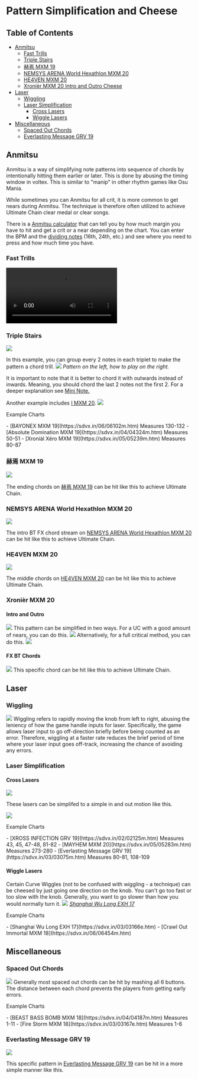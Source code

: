 
# Pattern Simplification and Cheese
## Table of Contents
- [Anmitsu](#anmitsu)
  - [Fast Trills](#fast-trills)
  - [Triple Stairs](#triple-stairs)
  - [赫焉 MXM 19](#赫焉-mxm-19)
  - [NEMSYS ARENA World Hexathlon MXM 20](#nemsys-arena-world-hexathlon-mxm-20)
  - [HE4VEN MXM 20](#he4ven-mxm-20)
  - [Xronièr MXM 20 Intro and Outro Cheese](#xronièr-mxm-20-intro-and-outro-cheese)
- [Laser](#laser)
  - [Wiggling](#wiggling)
  - [Laser Simplification](#laser-simplification)
    - [Cross Lasers](#cross-lasers)
    - [Wiggle Lasers](#wiggle-lasers)
- [Miscellaneous](#miscellaneous)
  - [Spaced Out Chords](#spaced-out-chords)
  - [Everlasting Message GRV 19](#everlasting-message-grv-19)

## Anmitsu 
Anmitsu is a way of simplifying note patterns into sequence of chords by intentionally hitting them earlier or later. This is done by abusing the timing window in voltex. This is similar to "manip" in other rhythm games like Osu Mania. 

While sometimes you can Anmitsu for all crit, it is more common to get nears during Anmitsu. The technique is therefore often utilized to achieve Ultimate Chain clear medal or clear songs.

There is a [Anmitsu calculator](https://kattrxvjxxde.github.io/an32_checker/)
that can tell you by how much margin you have to hit and get a crit or a near
depending on the chart. You can enter the BPM and the [dividing
notes](/en/terminology/termsandvocab#n-th-notes) (16th, 24th, etc.) and see where
you need to press and how much time you have.

### Fast Trills
<Video src="/guides/specific-pattern-cheese/fasttrills.mp4"
        vertical={true}
        size="max-w-md"
/>
Some fast [24th](/terminology/termsandvocab#n-th-notes) trills can be treated as 12th jacks.

### Triple Stairs
<Image src="/guides/specific-pattern-cheese/triples.png"/>

In this example, you can group every 2 notes in each triplet to make the pattern a chord trill.
<Image src="/guides/specific-pattern-cheese/chordtriple.png"/>
<em className="flex justify-center">Pattern on the left, how to play on the right.</em>

It is important to note that it is better to chord it with outwards instead of inwards. Meaning, you should chord the last 2 notes not the first 2. For a deeper explanation see [Mini Note.](https://note.com/mini208/n/n3d77e9743e68)

Another example includes [I MXM 20](https://sdvx.in/04/04238m.htm).
<Image src="/guides/specific-pattern-cheese/Icheese.png"/>

<p className="text-lg font-bold">Example Charts</p>
- [BAYONEX MXM 19](https://sdvx.in/06/06102m.htm) Measures 130-132
- [Absolute Domination MXM 19](https://sdvx.in/04/04324m.htm) Measures 50-51
- [Xroniàl Xéro MXM 19](https://sdvx.in/05/05239m.htm) Measures 80-87

### 赫焉 MXM 19
<Image src="/guides/specific-pattern-cheese/kakuen.png"/>

The ending chords on [赫焉 MXM 19](https://sdvx.in/06/06254m.htm) can be hit like this to achieve Ultimate Chain.

### NEMSYS ARENA World Hexathlon MXM 20
<Image src="/guides/specific-pattern-cheese/hexathlon.png"/>

The intro BT FX chord stream on [NEMSYS ARENA World Hexathlon MXM 20](https://sdvx.in/06/06458m.htm) can be hit like this to achieve Ultimate Chain.

### HE4VEN MXM 20
<Image src="/guides/specific-pattern-cheese/HE4VEN.png"/>

The middle chords on [HE4VEN MXM 20](https://sdvx.in/04/04052m.htm) can be hit like this to achieve Ultimate Chain.

### Xronièr MXM 20 

#### Intro and Outro
<Image src="/guides/specific-pattern-cheese/xronier.png"/>
This pattern can be simplified in two ways. For a UC with a good amount of nears, you can do this.
<Image src="/guides/specific-pattern-cheese/xronier_uc_cheese.png"/>
Alternatively, for a full critical method, you can do this.
<Image src="/guides/specific-pattern-cheese/xronier_PUC_cheese.png"/>

#### FX BT Chords
<Image src="/guides/specific-pattern-cheese/xronierchords.png"/>
This specific chord can be hit like this to achieve Ultimate Chain.

## Laser

### Wiggling
<Image src="/guides/specific-pattern-cheese/wiggleing.gif"/>
Wiggling refers to rapidly moving the knob from left to right, abusing the leniency of how the game handle inputs for laser. Specifically, the game allows laser input to go off-direction briefly before being counted as an error. Therefore, wiggling at a faster rate reduces the brief period of time where your laser input goes off-track, increasing the chance of avoiding any errors.

### Laser Simplification

#### Cross Lasers
<Image src="/guides/specific-pattern-cheese/crosslasers.png"/>

These lasers can be simplifed to a simple in and out motion like this.

<Image src="/guides/specific-pattern-cheese/lasersimplification.png"/>

<p className="text-lg font-bold">Example Charts</p>
- [XROSS INFECTION GRV 19](https://sdvx.in/02/02125m.htm) Measures 43, 45, 47-48, 81-82
- [MAYHEM MXM 20](https://sdvx.in/05/05283m.htm) Measures 273-280
- [Everlasting Message GRV 19](https://sdvx.in/03/03075m.htm) Measures 80-81, 108-109

#### Wiggle Lasers
Certain Curve Wiggles (not to be confused with wiggling - a technique) can be cheesed by just going one direction on the knob. You can't go too fast or too slow with the knob. Generally, you want to go slower than how you would normally turn it.
<Image src="/guides/specific-pattern-cheese/shanghaiwiggle.png"/>
<em className="flex justify-center">[Shanghai Wu Long EXH 17](https://sdvx.in/03/03166e.htm)</em>

<p className="text-lg font-bold mt-5">Example Charts</p>
- [Shanghai Wu Long EXH 17](https://sdvx.in/03/03166e.htm)
- [Crawl Out Immortal MXM 18](https://sdvx.in/06/06454m.htm)

## Miscellaneous

### Spaced Out Chords
<Image src="/guides/specific-pattern-cheese/space_chords.png"/>
Generally most spaced out chords can be hit by mashing all 6 buttons. The distance between each chord prevents the players from getting early errors.

<p className="text-lg font-bold">Example Charts</p>
- [BEAST BASS BOMB MXM 18](https://sdvx.in/04/04187m.htm) Measures 1-11
- [Fire Storm MXM 18](https://sdvx.in/03/03167e.htm) Measures 1-6

### Everlasting Message GRV 19
<Image src="/guides/specific-pattern-cheese/everlastingmessage_chord.png"/>

This specific pattern in [Everlasting Message GRV 19](https://sdvx.in/03/03075m.htm) can be hit in a more simple manner like this.
